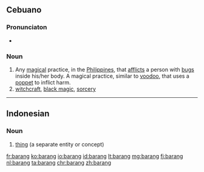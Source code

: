==Cebuano==

===Pronunciaton===
* {{hyphenation|ba|rang|lang=ceb}}

===Noun===
{{head|ceb|noun}}

# Any [[magical]] practice, in the [[Philippines]], that [[afflicts]] a person with [[bugs]] inside his/her body. A magical practice, similar to [[voodoo]], that uses a [[poppet]] to inflict harm.  
# [[witchcraft]], [[black magic]], [[sorcery]]  

----

==Indonesian==

===Noun===
{{id-noun}}

# [[thing]] (a separate entity or concept)

{{tbot entry|Indonesian|thing|2007|December|id}}

[[fr:barang]]
[[ko:barang]]
[[io:barang]]
[[id:barang]]
[[lt:barang]]
[[mg:barang]]
[[fj:barang]]
[[nl:barang]]
[[ta:barang]]
[[chr:barang]]
[[zh:barang]]